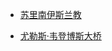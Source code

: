 {{Col-begin}}
{{Col-break}}
* [[苏里南伊斯兰教|苏里南伊斯兰教]]
{{Col-break}}
* [[尤勒斯·韦登博斯大桥|尤勒斯·韦登博斯大桥]]
{{Col-end}}